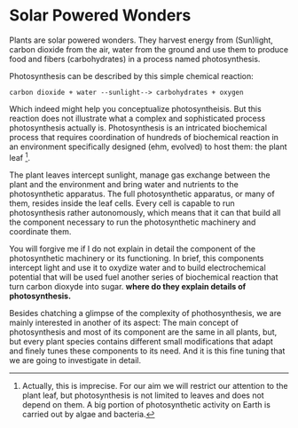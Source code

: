 # Solar Powered Wonders

Plants are solar powered wonders. They harvest energy from (Sun)light, carbon dioxide from the air, water from the ground and use them to produce food and fibers (carbohydrates) in a process named photosynthesis.

Photosynthesis can be described by this simple chemical reaction:

```
carbon dioxide + water --sunlight--> carbohydrates + oxygen
```

Which indeed might help you conceptualize photosyntheisis. But this reaction does not illustrate what a complex and sophisticated process photosynthesis actually is. Photosynthesis is an intricated biochemical process that requires coordination of hundreds of biochemical reaction in an environment specifically designed (ehm, evolved) to host them: the plant leaf ^[Actually, this is imprecise. For our aim we will restrict our attention to the plant leaf, but photosynthesis is not limited to leaves and does not depend on them. A big portion of photosynthetic activity on Earth is carried out by algae and bacteria.].

The plant leaves intercept sunlight, manage gas exchange between the plant and the environment and bring water and nutrients to the photosynthetic apparatus. The full photosynthetic apparatus, or many of them, resides inside the leaf cells. Every cell is capable to run photosynthesis rather autonomously, which means that it can that build all the component necessary to run the photosynthetic machinery and coordinate them.

You will forgive me if I do not explain in detail the component of the photosynthetic machinery or its functioning. In brief, this components intercept light and use it to oxydize water and to build electrochemical potential that will be used fuel another series of biochemical reaction that turn carbon dioxyde into sugar. **where do they explain details of photosynthesis.**

Besides chatching a glimpse of the complexity of phothosynthesis, we are mainly interested in another of its aspect: The main concept of photosynthesis and most of its component are the same in all plants, but, but every plant species contains different small modifications that adapt and finely tunes these components to its need. And it is this fine tuning that we are going to investigate in detail.
